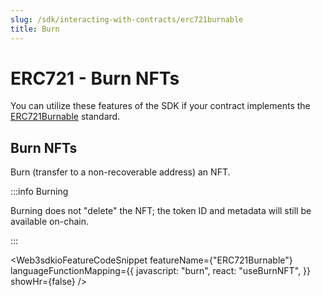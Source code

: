 ```yaml
---
slug: /sdk/interacting-with-contracts/erc721burnable
title: Burn
---
```



# ERC721 - Burn NFTs

You can utilize these features of the SDK if your contract implements the [ERC721Burnable](/contractkit/interfaces/erc721burnable) standard.

<div className="row" style={{ marginBottom: 24 }}>
  <div className="col col--12" style={{ marginTop: 8 }}>
    <QuickstartCard
      name="Learn how to implement ERC721Burnable in your smart contract"
      link={"/contractkit/interfaces/erc721burnable"}
      image="/assets/icons/general.png"
    />
  </div>
</div>

## Burn NFTs

Burn (transfer to a non-recoverable address) an NFT.

:::info Burning

Burning does not "delete" the NFT; the token ID and metadata will still be available on-chain.

:::

<Web3sdkioFeatureCodeSnippet
  featureName={"ERC721Burnable"}
  languageFunctionMapping={{
    javascript: "burn",
    react: "useBurnNFT",
  }}
  showHr={false}
/>
